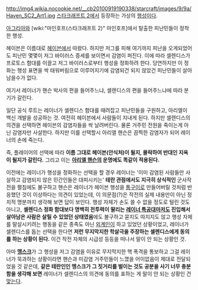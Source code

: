 http://img4.wikia.nocookie.net/__cb20100919190338/starcraft/images/9/9a/Haven_SC2_Art1.jpg
[[스타크래프트 2]]에서 등장하는 가상의 [[행성]]이다.

[[아그리아]]와 [wiki:"마인호프(스타크래프트 2)" 마인호프]에서 탈출한 피난민들이 정착한 행성. 

헤이븐은 이름대로 [[헤이븐]]에서 따왔다. 하지만 저그를 피해 여기까지 피난을 오게되었어도 피난민 몇몇이 저그 바이러스 증세를 보이면서 감염이 퍼진다. 이에 따라 셀렌디스가 프로토스 함대를 이끌고 저그 바이러스로부터 행성을 정화하려 한다. 당연하지만 이 정화는 행성 표면을 싹 태워버림으로 이루어지기에 감염되건 되지 않았건 피난민들이 살아남을수가 없다.

여기서 레이너가 핸슨 박사의 편을 들어주느냐, 셀렌디스의 편을 들어주느냐에 따라 분기가 갈린다. 

일단 공식 루트는 레이너가 셀렌디스 함대를 때려잡고 피난민들을 구원하고, 아리엘이 백신 개발을 성공하는 것. 여전히 헤이븐에서 사람들이 지내게 된다. 하지만 셀렌디스의 의견을 선택하면 헤이븐의 감염자들을 싹 날려버린다. 물론 거주민 전원을 죽이는게 아닌 감염자만 사살한다. 하지만 이를 선택할시 아리앨 핸슨은 끔찍한 감염자가 되어 레이너의 손에 죽는다.

즉, 플레이어의 선택에 따라 '''이름 그대로 헤이븐(안식처)이 될지, 몰락하여 반대인 지옥이 될지가 갈린다.''' 그리고 이는 '''[[아리엘 핸슨]]의 운명에도 똑같이 적용된다.'''

이전에는 레이너가 행성을 정화하는 선택을 할 경우 레이너는 '이미 감염된 사람들만 사살하고 감염되지 않은 민간인들은 대피시키는' '''테란 관점에서도 지극히 상식적인''' 군사작전을 펼침에도 불구하고 핸슨은 레이너가 헤이븐 행성을 [[통구이]]로 만들어버릴 것처럼 반응했던 것이 이상하다는 의견이 있었는데, 이 의문점(?)은 작전의 실제 내용만이 아닌 정치적 명분까지 생각해 보면 답이 보인다. 행성 자체가 손도 쓸 수 없을 정도로 털린 것도 아니고, '''셀렌디스 정화 함대보다 명백히 전투력이 딸리는 [[레이너 특공대]]마저도 진입해서 살아남은 사람은 살릴 수 있었던 상태였음'''에도 불구하고 묻지도 따지지도 않고 행성 자체를 말살시키려는 행동을 같은 종족도 아닌 [[외계인]]이 하고 있었던 상황이었고, 레이너가 셀렌디스를 돕는 선택을 한다면 '''저런 무지막지한 학살극을 주장하는 셀렌디스에게 동의를 하는 상황이 된다.''' 이건 작전 자체의 시급성 등등을 떠나서 말이 안 되는 상황인 것.

아마 '''[[멩스크]]'''가 그 행성을 저그 감염을 이유로 무지막지한 핵 폭격을 통보하고 그걸 레이너가 묵과하는 상황이라면 핸슨과 미감염 거주민들이 느꼈을 어이없음이 제대로 전달되었을 것 같은데, '''같은 테란인인 멩스크가 그 짓거리를 벌이는 것도 공분을 사기 너무 충분함을 생각해 보면''' 레이너가 셀렌디스의 의견에 동의를 표하는 게 말이 안 되는 상황인 건 [[맞는다]].
